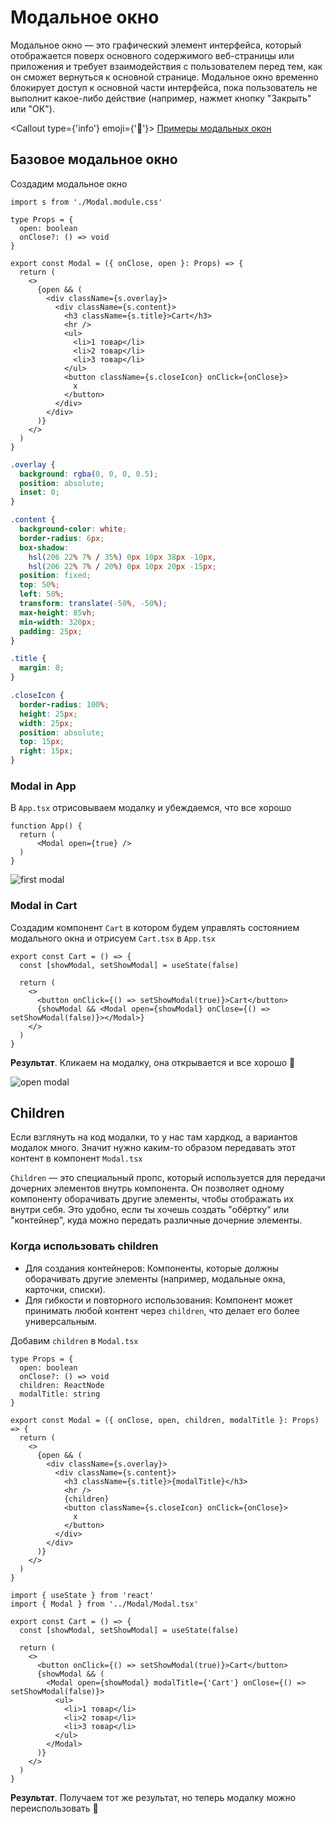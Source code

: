 
# Модальное окно

Модальное окно — это графический элемент интерфейса, который отображается поверх основного содержимого веб-страницы
или приложения и требует взаимодействия с пользователем перед тем, как он сможет вернуться к основной странице.
Модальное окно временно блокирует доступ к основной части интерфейса, пока пользователь не выполнит какое-либо действие
(например, нажмет кнопку "Закрыть" или "ОК").

<Callout type={'info'} emoji={'🔗'}>
  [Примеры модальных окон](<https://www.figma.com/design/5TBtsBik0ywSxtvh68Tc4f/Inctagram-(Copy)?node-id=1-12&node-type=canvas&t=5S8VAbwt9qZ6J9h2-0>)
</Callout>

## Базовое модальное окно

Создадим модальное окно

```tsx filename="src/components/Modal/Modal.tsx"
import s from './Modal.module.css'

type Props = {
  open: boolean
  onClose?: () => void
}

export const Modal = ({ onClose, open }: Props) => {
  return (
    <>
      {open && (
        <div className={s.overlay}>
          <div className={s.content}>
            <h3 className={s.title}>Cart</h3>
            <hr />
            <ul>
              <li>1 товар</li>
              <li>2 товар</li>
              <li>3 товар</li>
            </ul>
            <button className={s.closeIcon} onClick={onClose}>
              x
            </button>
          </div>
        </div>
      )}
    </>
  )
}
```

```css filename="Modal.module.css"
.overlay {
  background: rgba(0, 0, 0, 0.5);
  position: absolute;
  inset: 0;
}

.content {
  background-color: white;
  border-radius: 6px;
  box-shadow:
    hsl(206 22% 7% / 35%) 0px 10px 38px -10px,
    hsl(206 22% 7% / 20%) 0px 10px 20px -15px;
  position: fixed;
  top: 50%;
  left: 50%;
  transform: translate(-50%, -50%);
  max-height: 85vh;
  min-width: 320px;
  padding: 25px;
}

.title {
  margin: 0;
}

.closeIcon {
  border-radius: 100%;
  height: 25px;
  width: 25px;
  position: absolute;
  top: 15px;
  right: 15px;
}
```

### Modal in App

В `App.tsx` отрисовываем модалку и убеждаемся, что все хорошо

```tsx filename="App.tsx"
function App() {
  return (
      <Modal open={true} />
  )
}
```

![first modal](https://production-it-incubator.s3.eu-central-1.amazonaws.com/file-manager/Image/424c2f09-20a0-4312-a326-9b6b91eaaf7e_first-modal.png)

### Modal in Cart

Создадим компонент `Cart` в котором будем управлять состоянием модального окна и отрисуем `Cart.tsx` в `App.tsx`

```tsx filename="src/components/Cart/Cart.tsx"
export const Cart = () => {
  const [showModal, setShowModal] = useState(false)

  return (
    <>
      <button onClick={() => setShowModal(true)}>Cart</button>
      {showModal && <Modal open={showModal} onClose={() => setShowModal(false)}></Modal>}
    </>
  )
}
```

**Результат**. Кликаем на модалку, она открывается и все хорошо 🚀

![open modal](https://production-it-incubator.s3.eu-central-1.amazonaws.com/file-manager/Image/004e2d12-4884-4a8c-bbd3-c55d34cb9add_open-modal.gif)

## Children

Если взглянуть на код модалки, то у нас там хардкод, а вариантов модалок много. Значит нужно каким-то образом передавать
этот контент в компонент `Modal.tsx`

`Children` — это специальный пропс, который используется для передачи дочерних элементов внутрь компонента.
Он позволяет одному компоненту оборачивать другие элементы, чтобы отображать их внутри себя. Это удобно, если ты хочешь
создать "обёртку" или "контейнер", куда можно передать различные дочерние элементы.

### Когда использовать children

- Для создания контейнеров: Компоненты, которые должны оборачивать другие элементы (например, модальные окна, карточки,
списки).
- Для гибкости и повторного использования: Компонент может принимать любой контент через `children`, что делает его более
универсальным.

Добавим `children` в `Modal.tsx`

```tsx filename="Modal.tsx" /children/ /modalTitle/
type Props = {
  open: boolean
  onClose?: () => void
  children: ReactNode
  modalTitle: string
}

export const Modal = ({ onClose, open, children, modalTitle }: Props) => {
  return (
    <>
      {open && (
        <div className={s.overlay}>
          <div className={s.content}>
            <h3 className={s.title}>{modalTitle}</h3>
            <hr />
            {children}
            <button className={s.closeIcon} onClick={onClose}>
              x
            </button>
          </div>
        </div>
      )}
    </>
  )
}
```

```tsx filename="Cart.tsx" /modalTitle/ {12-16}
import { useState } from 'react'
import { Modal } from '../Modal/Modal.tsx'

export const Cart = () => {
  const [showModal, setShowModal] = useState(false)

  return (
    <>
      <button onClick={() => setShowModal(true)}>Cart</button>
      {showModal && (
        <Modal open={showModal} modalTitle={'Cart'} onClose={() => setShowModal(false)}>
          <ul>
            <li>1 товар</li>
            <li>2 товар</li>
            <li>3 товар</li>
          </ul>
        </Modal>
      )}
    </>
  )
}
```

**Результат**. Получаем тот же результат, но теперь модалку можно переиспользовать 🚀
